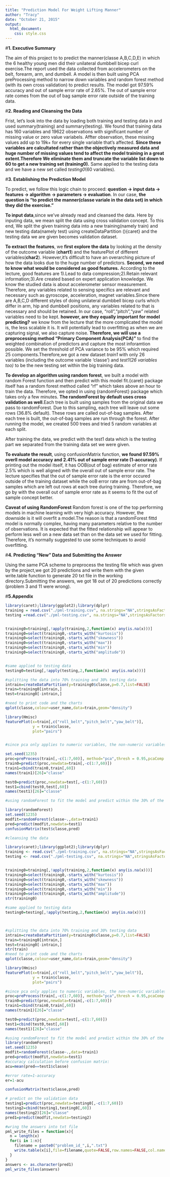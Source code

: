 ```yaml
---
title: "Prediction Model For Weight Lifting Manner"
author: "Tracy"
date: "October 21, 2015"
output: 
  html_document:
    css: style.css
---
```

#**1. Executive Summary**

The aim of this project to to predict the manner(classe A,B,C,D,E) in which the 6 healthy young men did their unilateral dumbbell bicep curl exercise.The report used the data collected from accelerometers on the belt, forearm, arm, and dumbell. A model is then built using PCA preProcessing method to narrow down variables and random forest method (with its own cross validation) to predict results. The model got 97.59% accuracy and out of sample error rate of 2.65%. The out of sample error rate comes from the out of bag sample error rate outside of the training data. 


#**2. Reading and Cleansing the Data**

Frist, let's look into the data by loading both training and testing data in and used summary(training) and summary(testing). We found that training data has 160 variables and 19622 observations with significant number of missing value or zero value variabels. Affter observation, these missing values add up to 19k+ for every single variable that's affected. **Since these variables are calcultated rather than the objectively measured data and huge number of missing values tend to affect the model training in a great extent.Therefore We eliminate them and truncate the variable list down to 60 to get a new training set (training0).** Same applied to the testing data and we have a new set called *testing0*(60 variables).

#**3. Establishing the Prediction Model**

To predict, we follow this logic chain to proceed: **question -> input data -> features -> algorithm -> parameters -> evaluation**. In our case, **the question is "to predict the manner(classe variale in the data set) in which they did the exercise."** 

**To input data**,since we've already read and cleansed the data. Here by inputing data, we mean split the data using cross validation concept. To this end, We split the given training data into a new training(namely train) and new testing data(namely test) using createDataPartition (){caret} and the testing data we are given becomes validation dataset. 

**To extract the features**, we **first explore the data** by looking at the density of the outcome variable (**chart1**) and the featurePlot of different variables(**char2**). However,it's difficult to have an overarching picture of how the data looks due to the huge number of predictors. **Second, we need to know what would be considered as good features.** According to the lecture, good features are 1).Lead to data compression;2).Retain relevant information;3).Are created based on expert application knowledge. We know the studied data is about accelerometer sensor measurement. Therefore, any variables related to sensing specifics are relevant and necessary such as gyroscope, acceleration, magnet variables.Since there are A,B,C,D different styles of doing unilateral dumbbell bicep curls which differ in arm, hip and dumbbell positions, any variables related to that is necessary and should be retained. In our case, "roll","pitch","yaw" related variables need to be kept. **however, are they equally important for model predicting?** we know from the lecture that the more complicated the model is, the less scalable it is. It will potentially lead to overfitting as when we are capturing signal, we also capture noise. **Therefore, we will use a preprocessing method "Primary Component Analysis(PCA)"** to find the weighted combination of predictors and capture the most inforamtion possible. We set the threshold of PCA variance to be 95% which required 25 components.Therefore,we got a new dataset *train1* with only 26 variables (including the outcome variable 'classe') and *test1(26 variables too)* to be the new testing set within the big training data.

**To develop an algorithm using random forest**, we built a model with random Forest function and then predict with this model fit.{caret} package itself has a random forest method called "rf" which takes above an hour to train the data. Therefore, we opted in using {randomForest} package which takes only a few minutes. **The randomForest by default uses cross validation as well**.Each tree is built using samples from the original data we pass to randomForest. Due to this sampling, each tree will leave out some rows (36.8% default). These rows are called out-of-bag samples. After each tree is built, the out-of-bag samples are run through the forest. After running the model, we created 500 trees and tried 5 random variables at each split. 

After training the data, we predict with the test1 data which is the testing part we separated from the training data set we were given.

**To evaluate the result**, using confusionMatrix function, **we found 97.59% overll model accuracy and 2.41% out of sample error rate  (1-accuracy)**. If printing out the model itself, it has OOB(out of bag) estimate of error rate 2.5% which is well aligned with the overall out of sample error rate. The lecture specifies that the out of sample error rate is the error occured outside of the training dataset while the ooB error rate are from out-of-bag samples which are left out rows at each tree during training. Therefore, we go by with the overall out of sample error rate as it seems to fit the out of sample concept better. 

**Caveat of using RandomForest**  Random forest is one of the top performing models in machine learning with very high accuracy. However, the downside is it will overfit a model.The reason is that a randomForest fittd model is normally complex, having many parameters relative to the number of observations. It is expected that the fitted relationship will appear to perform less well on a new data set than on the data set we used for fitting. Therefore, it's normally suggested to use some techniques to avoid overfitting. 


#**4. Predicting "New" Data and Submitting the Answer**

Using the same PCA scheme to preprocess the testing file which was given by the project,we got 20 predictions and write them with the given write.table function to generate 20 txt file in the working directory.Submitting the answers, we got 18 out of 20 predictions correctly (problem 3 and 11 were wrong).  

#**5.Appendix**

```r
library(caret);library(ggplot2);library(dplyr)
training = read.csv("./pml-training.csv", na.strings="NA",stringsAsFactors=FALSE)
testing =read.csv("./pml-testing.csv", na.strings="NA",stringsAsFactors=FALSE)


training0=training[,!apply(training,2,function(x) any(is.na(x)))]
training0=select(training0,-starts_with("kurtosis"))
training0=select(training0,-starts_with("skewness"))
training0=select(training0,-starts_with("max"))
training0=select(training0,-starts_with("min"))
training0=select(training0,-starts_with("amplitude"))


#same applied to testing data
testing0=testing[,!apply(testing,2,function(x) any(is.na(x)))]

#splitting the data into 70% training and 30% testing data
intrain=createDataPartition(y=training0$classe,p=0.7,list=FALSE)
train=training0[intrain,]
test=training0[-intrain,]

#need to print code and the charts
qplot(classe,colour=user_name,data=train,geom="density")

library(Hmisc)
featurePlot(x=train[,c("roll_belt","pitch_belt","yaw_belt")],
            y = train$classe,
            plot="pairs")


#since pca only applies to numeric variables, the non-numeric variables have been excluded as they are not related variables anyway. 

set.seed(1235)
proc=preProcess(train[,-c(1:7,60)], method="pca",thresh = 0.95,pcaComp = 25)
train0=predict(proc,newdata=train[,-c(1:7,60)])
train1=cbind(train0,train[,60])
names(train1)[26]="classe"

test0=predict(proc,newdata=test[,-c(1:7,60)])
test1=cbind(test0,test[,60])
names(test1)[26]="classe"

#using randomForest to fit the model and predict within the 30% of the starting training data.

library(randomForest)
set.seed(1235)
modfit=randomForest(classe~.,data=train1)
pred=predict(modfit,newdata=test1)
confusionMatrix(test$classe,pred)

```




```r

#cleansing the data

library(caret);library(ggplot2);library(dplyr)
training <- read.csv("./pml-training.csv", na.strings="NA",stringsAsFactors=FALSE)
testing <- read.csv("./pml-testing.csv", na.strings="NA",stringsAsFactors=FALSE)


training0=training[,!apply(training,2,function(x) any(is.na(x)))]
training0=select(training0,-starts_with("kurtosis"))
training0=select(training0,-starts_with("skewness"))
training0=select(training0,-starts_with("max"))
training0=select(training0,-starts_with("min"))
training0=select(training0,-starts_with("amplitude"))
str(training0)

#same applied to testing data
testing0=testing[,!apply(testing,2,function(x) any(is.na(x)))]



#splitting the data into 70% training and 30% testing data
intrain=createDataPartition(y=training0$classe,p=0.7,list=FALSE)
train=training0[intrain,]
test=training0[-intrain,]
str(train)
#need to print code and the charts
qplot(classe,colour=user_name,data=train,geom="density")

library(Hmisc)
featurePlot(x=train[,c("roll_belt","pitch_belt","yaw_belt")],
            y = train$classe,
            plot="pairs")

#since pca only applies to numeric variables, the non-numeric variables have been excluded as they are not related variables anyway. 
proc=preProcess(train[,-c(1:7,60)], method="pca",thresh = 0.95,pcaComp = 25)
train0=predict(proc,newdata=train[,-c(1:7,60)])
train1=cbind(train0,train[,60])
names(train1)[26]="classe"

test0=predict(proc,newdata=test[,-c(1:7,60)])
test1=cbind(test0,test[,60])
names(test1)[26]="classe"

#using randomForest to fit the model and predict within the 30% of the starting training data.
library(randomForest)
set.seed(1235)
modfit=randomForest(classe~.,data=train1)
pred=predict(modfit,newdata=test1)
#accuracy calculation before confusion matrix:
acu=mean(pred==test1$classe)

#error rate=1-accuracy
er=1-acu

confusionMatrix(test$classe,pred)

# predict on the validation data
testing1=predict(proc,newdata=testing0[,-c(1:7,60)])
testing2=cbind(testing1,testing0[,60])
names(testing2)[26]="classe"
pred1=predict(modfit,newdata=testing2)

#wring the answers into txt file
pml_write_files = function(x){
  n = length(x)
  for(i in 1:n){
    filename = paste0("problem_id_",i,".txt")
    write.table(x[i],file=filename,quote=FALSE,row.names=FALSE,col.names=FALSE)
  }
}
answers <- as.character(pred1)
pml_write_files(answers)

```
